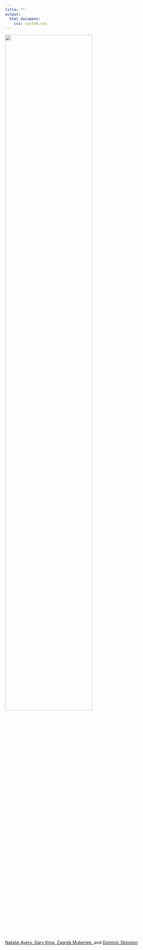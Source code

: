 ```yaml
---
title: ""
output:
  html_document:
    css: custom.css
---
```



<div class = "header">
<img src="2k1silicologo_v3b.png" style="width:75%; height: 75%">
<p><a target="_blank" href="https://natalie-ayers.github.io/home/">Natalie Ayers, </a><a target="_blank" href="https://GaryKing.org">Gary King, </a><a target="_blank" href="https://politicalscience.yale.edu/people/zagreb-mukerjee">Zagreb Mukerjee, </a>and <a target="_blank" href="https://dskinnion.github.io/">Dominic Skinnion</a></p>
</div>

<p> </p>


